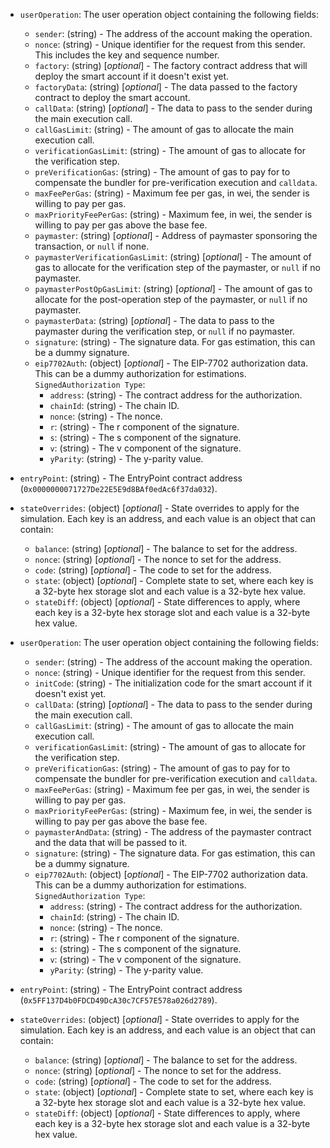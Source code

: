 
<Tabs>
<TabItem value="v0.7" label="v0.7 and v0.8 user operation">

- `userOperation`: The user operation object containing the following fields:

  - `sender`: (string) - The address of the account making the operation.
  - `nonce`: (string) - Unique identifier for the request from this sender. This includes the key and sequence number.
  - `factory`: (string) [_optional_] - The factory contract address that will deploy the smart account if it doesn't exist yet.
  - `factoryData`: (string) [_optional_] - The data passed to the factory contract to deploy the smart account.
  - `callData`: (string) [_optional_] - The data to pass to the sender during the main execution call.
  - `callGasLimit`: (string) - The amount of gas to allocate the main execution call.
  - `verificationGasLimit`: (string) - The amount of gas to allocate for the verification step.
  - `preVerificationGas`: (string) - The amount of gas to pay for to compensate the bundler for pre-verification execution and `calldata`.
  - `maxFeePerGas`: (string) - Maximum fee per gas, in wei, the sender is willing to pay per gas.
  - `maxPriorityFeePerGas`: (string) - Maximum fee, in wei, the sender is willing to pay per gas above the base fee.
  - `paymaster`: (string) [_optional_] - Address of paymaster sponsoring the transaction, or `null` if none.
  - `paymasterVerificationGasLimit`: (string) [_optional_] - The amount of gas to allocate for the verification step of the paymaster, or `null` if no paymaster.
  - `paymasterPostOpGasLimit`: (string) [_optional_] - The amount of gas to allocate for the post-operation step of the paymaster, or `null` if no paymaster.
  - `paymasterData`: (string) [_optional_] - The data to pass to the paymaster during the verification step, or `null` if no paymaster.
  - `signature`: (string) - The signature data. For gas estimation, this can be a dummy signature.
  - `eip7702Auth`: (object) [_optional_] - The EIP-7702 authorization data. This can be a dummy authorization for estimations. `SignedAuthorization Type`:
    - `address`: (string) - The contract address for the authorization.
    - `chainId`: (string) - The chain ID.
    - `nonce`: (string) - The nonce.
    - `r`: (string) - The r component of the signature.
    - `s`: (string) - The s component of the signature.
    - `v`: (string) - The v component of the signature.
    - `yParity`: (string) - The y-parity value.

- `entryPoint`: (string) - The EntryPoint contract address (`0x0000000071727De22E5E9d8BAf0edAc6f37da032`).

- `stateOverrides`: (object) [_optional_] - State overrides to apply for the simulation. Each key is an address, and each value is an object that can contain:
  - `balance`: (string) [_optional_] - The balance to set for the address.
  - `nonce`: (string) [_optional_] - The nonce to set for the address.
  - `code`: (string) [_optional_] - The code to set for the address.
  - `state`: (object) [_optional_] - Complete state to set, where each key is a 32-byte hex storage slot and each value is a 32-byte hex value.
  - `stateDiff`: (object) [_optional_] - State differences to apply, where each key is a 32-byte hex storage slot and each value is a 32-byte hex value.

</TabItem>
<TabItem value="v0.6" label="v0.6 user operation">

- `userOperation`: The user operation object containing the following fields:

  - `sender`: (string) - The address of the account making the operation.
  - `nonce`: (string) - Unique identifier for the request from this sender.
  - `initCode`: (string) - The initialization code for the smart account if it doesn't exist yet.
  - `callData`: (string) [_optional_] - The data to pass to the sender during the main execution call.
  - `callGasLimit`: (string) - The amount of gas to allocate the main execution call.
  - `verificationGasLimit`: (string) - The amount of gas to allocate for the verification step.
  - `preVerificationGas`: (string) - The amount of gas to pay for to compensate the bundler for pre-verification execution and `calldata`.
  - `maxFeePerGas`: (string) - Maximum fee per gas, in wei, the sender is willing to pay per gas.
  - `maxPriorityFeePerGas`: (string) - Maximum fee, in wei, the sender is willing to pay per gas above the base fee.
  - `paymasterAndData`: (string) - The address of the paymaster contract and the data that will be passed to it.
  - `signature`: (string) - The signature data. For gas estimation, this can be a dummy signature.
  - `eip7702Auth`: (object) [_optional_] - The EIP-7702 authorization data. This can be a dummy authorization for estimations. `SignedAuthorization Type`:
    - `address`: (string) - The contract address for the authorization.
    - `chainId`: (string) - The chain ID.
    - `nonce`: (string) - The nonce.
    - `r`: (string) - The r component of the signature.
    - `s`: (string) - The s component of the signature.
    - `v`: (string) - The v component of the signature.
    - `yParity`: (string) - The y-parity value.

- `entryPoint`: (string) - The EntryPoint contract address (`0x5FF137D4b0FDCD49DcA30c7CF57E578a026d2789`).

- `stateOverrides`: (object) [_optional_] - State overrides to apply for the simulation. Each key is an address, and each value is an object that can contain:
  - `balance`: (string) [_optional_] - The balance to set for the address.
  - `nonce`: (string) [_optional_] - The nonce to set for the address.
  - `code`: (string) [_optional_] - The code to set for the address.
  - `state`: (object) [_optional_] - Complete state to set, where each key is a 32-byte hex storage slot and each value is a 32-byte hex value.
  - `stateDiff`: (object) [_optional_] - State differences to apply, where each key is a 32-byte hex storage slot and each value is a 32-byte hex value.

</TabItem>
</Tabs>
